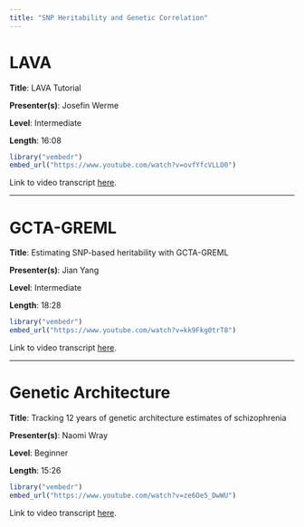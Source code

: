 ```yaml
---
title: "SNP Heritability and Genetic Correlation"
---
```


# LAVA

**Title**: LAVA Tutorial

**Presenter(s)**: Josefin Werme

**Level**: Intermediate

**Length**: 16:08

```r
library("vembedr")
embed_url("https://www.youtube.com/watch?v=ovfYfcVLLO0")
```

Link to video transcript [here](software_correlation_transcript.qmd#sec-video1).

------------------------------------------------------------------------

# GCTA-GREML

**Title**: Estimating SNP-based heritability with GCTA-GREML

**Presenter(s)**: Jian Yang

**Level**: Intermediate

**Length**: 18:28

```r
library("vembedr")
embed_url("https://www.youtube.com/watch?v=kk9Fkg0trT8")
```

Link to video transcript [here](software_correlation_transcript.qmd#sec-video2).

------------------------------------------------------------------------

# Genetic Architecture

**Title**: Tracking 12 years of genetic architecture estimates of schizophrenia

**Presenter(s)**: Naomi Wray

**Level**: Beginner

**Length**: 15:26

```r
library("vembedr")
embed_url("https://www.youtube.com/watch?v=ze6Oe5_DwWU")
```

Link to video transcript [here](software_correlation_transcript.qmd#sec-video3).
